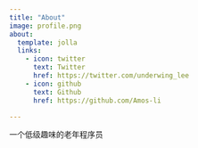 ```yaml
---
title: "About"
image: profile.png
about:
  template: jolla
  links:
    - icon: twitter
      text: Twitter
      href: https://twitter.com/underwing_lee
    - icon: github
      text: Github
      href: https://github.com/Amos-li

---
```



一个低级趣味的老年程序员
